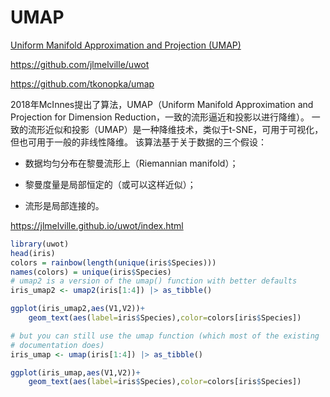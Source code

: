 # UMAP

[Uniform Manifold Approximation and Projection (UMAP)](https://umap-learn.readthedocs.io/en/latest/){.uri}

<https://github.com/jlmelville/uwot>

<https://github.com/tkonopka/umap>

2018年McInnes提出了算法，UMAP（Uniform Manifold Approximation and Projection for Dimension Reduction，一致的流形逼近和投影以进行降维）。 一致的流形近似和投影（UMAP）是一种降维技术，类似于t-SNE，可用于可视化，但也可用于一般的非线性降维。 该算法基于关于数据的三个假设：

-   数据均匀分布在黎曼流形上（Riemannian manifold）；

-   黎曼度量是局部恒定的（或可以这样近似）；

-   流形是局部连接的。

<https://jlmelville.github.io/uwot/index.html>

```r
library(uwot)
head(iris)
colors = rainbow(length(unique(iris$Species)))
names(colors) = unique(iris$Species)
# umap2 is a version of the umap() function with better defaults
iris_umap2 <- umap2(iris[1:4]) |> as_tibble()

ggplot(iris_umap2,aes(V1,V2))+
    geom_text(aes(label=iris$Species),color=colors[iris$Species])
```

```r
# but you can still use the umap function (which most of the existing 
# documentation does)
iris_umap <- umap(iris[1:4]) |> as_tibble()

ggplot(iris_umap,aes(V1,V2))+
    geom_text(aes(label=iris$Species),color=colors[iris$Species])
```
